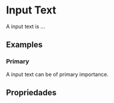 
<Meta of={InputCheckboxStories} />

# Input Text

A input text is ...

<Primary />

## Examples

### Primary

A input text can be of primary importance.

<Canvas>
  <Story of={InputCheckboxStories.Sample} />
</Canvas>

## Propriedades

<Controls />